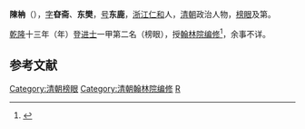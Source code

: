 '''陳柟'''（{{bd|？||？|catIdx=C陳}}），[[表字|字]]'''昚斋'''、'''东樊'''，[[号|号]]'''东鹿'''，[[浙江|浙江]][[仁和县|仁和]]人，[[清朝|清朝]]政治人物，[[榜眼|榜眼]]及第。

[[乾隆|乾隆]]十三年（年）登[[进士|进士]]一甲第二名（榜眼），授[[翰林院编修|翰林院编修]]<ref>{{cite news|title=0412 书画合璧 镜心 纸本|url=http://auction.artron.net/showpic.php?ArtCode=art99150412|accessdate=2012-07-10|newspaper=雅昌集团}}</ref>，余事不详。

==参考文献==
{{reflist}}
{{清朝人物小作品}}
{{乾隆十三年戊辰科殿試金榜}}
{{DEFAULTSORT:Chen陈}}
[[Category:清朝榜眼|Category:清朝榜眼]]
[[Category:清朝翰林院编修|Category:清朝翰林院编修]]
[[Category:陳姓|R]]